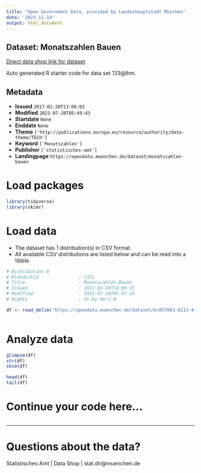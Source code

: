 ```yaml
---
title: "Open Government Data, provided by Landeshauptstadt München"
date: "2023-11-14"
output: html_document
---
```


## Dataset: Monatszahlen Bauen

[Direct data shop link for dataset](https://opendata.muenchen.de/dataset/monatszahlen-bauen)

Auto generated R starter code for data set 133@lhm.

## Metadata

- **Issued** `2017-02-20T13:08:03`
- **Modified** `2023-07-20T05:49:43`
- **Startdate** `None`
- **Enddate** `None`
- **Theme** `['http://publications.europa.eu/resource/authority/data-theme/TECH']`
- **Keyword** `['Monatszahlen']`
- **Publisher** `['statistisches-amt']`
- **Landingpage** `https://opendata.muenchen.de/dataset/monatszahlen-bauen`


# Load packages

```r

library(tidyverse)
library(skimr)

```

# Load data

-   The dataset has 1 distribution(s) in CSV format.
-   All available CSV distributions are listed below and can be read into a tibble.

```r

# Distribution 0
# Ktzhdistid               : 1331
# Title                    : Monatszahlen Bauen
# Issued                   : 2017-02-20T14:08:15
# Modified                 : 2023-07-20T05:47:16
# Rights                   : dl-by-de/2.0

df <- read_delim('https://opendata.muenchen.de/dataset/6c05f063-8113-4fee-9b52-57fca7211b36/resource/bba34051-1a32-43c7-bb46-09270e708570/download/monatszahlen2307_bauen_10_07_23_nosum.csv')



```

# Analyze data

```r

glimpse(df)
str(df)
skim(df)

head(df)
tail(df)

```

# Continue your code here...

```r

```

------------------------------------------------------------------------

# Questions about the data?

Statistisches Amt | Data Shop | stat.dir@muenchen.de
